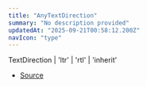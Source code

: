 ```yaml
---
title: "AnyTextDirection"
summary: "No description provided"
updatedAt: "2025-09-21T00:58:12.200Z"
navIcon: "type"
---
```



TextDirection \| 'ltr' \| 'rtl' \| 'inherit'

- [Source](https://github.com/NMMTY/LazyCanvas/blob/1d5786684b8ca8d543a4533b2b64f8d093b1e426/packages/lazycanvas/src/types/types.d.ts#L54)